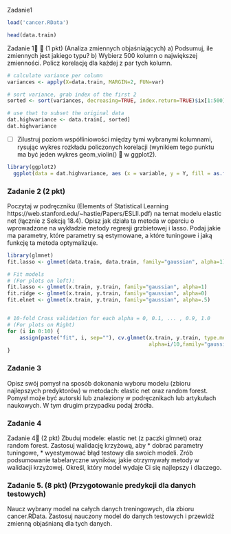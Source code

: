 Zadanie1 
```r
load('cancer.RData')
```

```r
head(data.train)
```
Zadanie 1  (1 pkt) (Analiza zmiennych objaśniających)
a) Podsumuj, ile zmiennych jest jakiego typu?
b) Wybierz 500 kolumn o największej zmienności. Policz korelację dla każdej z par tych
kolumn.


```r


# calculate variance per column
variances <- apply(X=data.train, MARGIN=2, FUN=var)

# sort variance, grab index of the first 2
sorted <- sort(variances, decreasing=TRUE, index.return=TRUE)$ix[1:500]

# use that to subset the original data
dat.highvariance <- data.train[, sorted]
dat.highvariance
```

- [ ] Zilustruj poziom współliniowości między tymi wybranymi kolumnami, rysując
wykres rozkładu policzonych korelacji (wynikiem tego punktu ma być jeden wykres
geom_violin()  w ggplot2).
```r
library(ggplot2)
  ggplot(data = dat.highvariance, aes (x = variable, y = Y, fill = as.factor(iter))) + geom_violin(position = "dodge")
```

### Zadanie 2 (2 pkt)
Poczytaj w podręczniku (Elements of Statistical Learning
https://web.stanford.edu/~hastie/Papers/ESLII.pdf) na temat modelu elastic net (łącznie z
Sekcją 18.4). Opisz jak działa ta metoda w oparciu o wprowadzone na wykładzie metody
regresji grzbietowej i lasso. Podaj jakie ma parametry, które parametry są estymowane, a które
tuningowe i jaką funkcję ta metoda optymalizuje.

```r
library(glmnet)
fit.lasso <- glmnet(data.train, data.train, family="gaussian", alpha=1)
```

```r
# Fit models 
# (For plots on left):
fit.lasso <- glmnet(x.train, y.train, family="gaussian", alpha=1)
fit.ridge <- glmnet(x.train, y.train, family="gaussian", alpha=0)
fit.elnet <- glmnet(x.train, y.train, family="gaussian", alpha=.5)


# 10-fold Cross validation for each alpha = 0, 0.1, ... , 0.9, 1.0
# (For plots on Right)
for (i in 0:10) {
    assign(paste("fit", i, sep=""), cv.glmnet(x.train, y.train, type.measure="mse", 
                                              alpha=i/10,family="gaussian"))
}
```

### Zadanie 3
Opisz swój pomysł na sposób dokonania wyboru modelu (zbioru najlepszych predyktorów) w
metodach: elastic net oraz random forest. Pomysł może być autorski lub znaleziony w
podręcznikach lub artykułach naukowych. W tym drugim przypadku podaj źródła.

### Zadanie 4
Zadanie 4 (2 pkt)
Zbuduj modele: elastic net (z paczki glmnet) oraz random forest. Zastosuj walidację krzyżową,
aby
* dobrać parametry tuningowe,
* wyestymować błąd testowy dla swoich modeli.
Zrób podsumowanie tabelaryczne wyników, jakie otrzymywały metody w walidacji krzyżowej.
Określ, który model wydaje Ci się najlepszy i dlaczego.

### Zadanie 5. (8 pkt) (Przygotowanie predykcji dla danych testowych)
Naucz wybrany model na całych danych treningowych, dla zbioru cancer.RData. Zastosuj
nauczony model do danych testowych i przewidź zmienną objaśnianą dla tych danych.
